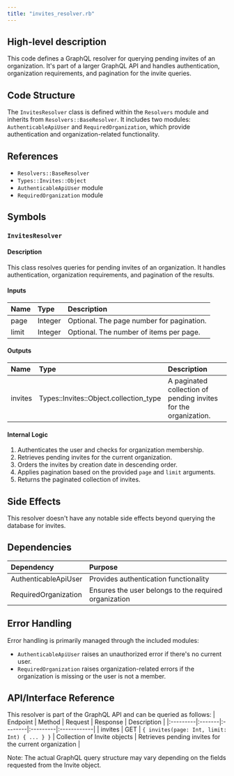 ```yaml
---
title: "invites_resolver.rb"
---
```


## High-level description
This code defines a GraphQL resolver for querying pending invites of an organization. It's part of a larger GraphQL API and handles authentication, organization requirements, and pagination for the invite queries.

## Code Structure
The `InvitesResolver` class is defined within the `Resolvers` module and inherits from `Resolvers::BaseResolver`. It includes two modules: `AuthenticableApiUser` and `RequiredOrganization`, which provide authentication and organization-related functionality.

## References
- `Resolvers::BaseResolver`
- `Types::Invites::Object`
- `AuthenticableApiUser` module
- `RequiredOrganization` module

## Symbols

### `InvitesResolver`
#### Description
This class resolves queries for pending invites of an organization. It handles authentication, organization requirements, and pagination of the results.

#### Inputs
| Name | Type | Description |
|:-----|:-----|:------------|
| page | Integer | Optional. The page number for pagination. |
| limit | Integer | Optional. The number of items per page. |

#### Outputs
| Name | Type | Description |
|:-----|:-----|:------------|
| invites | Types::Invites::Object.collection_type | A paginated collection of pending invites for the organization. |

#### Internal Logic
1. Authenticates the user and checks for organization membership.
2. Retrieves pending invites for the current organization.
3. Orders the invites by creation date in descending order.
4. Applies pagination based on the provided `page` and `limit` arguments.
5. Returns the paginated collection of invites.

## Side Effects
This resolver doesn't have any notable side effects beyond querying the database for invites.

## Dependencies
| Dependency | Purpose |
|:-----------|:--------|
| AuthenticableApiUser | Provides authentication functionality |
| RequiredOrganization | Ensures the user belongs to the required organization |

## Error Handling
Error handling is primarily managed through the included modules:
- `AuthenticableApiUser` raises an unauthorized error if there's no current user.
- `RequiredOrganization` raises organization-related errors if the organization is missing or the user is not a member.

## API/Interface Reference
This resolver is part of the GraphQL API and can be queried as follows:
| Endpoint | Method | Request | Response | Description |
|:---------|:-------|:--------|:---------|:------------|
| invites | GET | `{ invites(page: Int, limit: Int) { ... } }` | Collection of Invite objects | Retrieves pending invites for the current organization |

Note: The actual GraphQL query structure may vary depending on the fields requested from the Invite object.